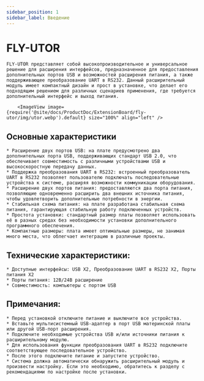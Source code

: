 ```yaml
---
sidebar_position: 1
sidebar_label: Введение
---
```




# FLY-UTOR

    FLY-UTOR представляет собой высокопроизводительное и универсальное решение для расширения интерфейсов, предназначенное для предоставления дополнительных портов USB и возможностей расширения питания, а также поддерживающее преобразование UART в RS232. Данный расширительный модуль имеет компактный дизайн и прост в установке, что делает его подходящим решением для различных сценариев применения, где требуется дополнительный интерфейс и выход питания.

        <ImageView image={require('@site/docs/ProductDoc/ExtensionBoard/fly-utor/img/utor.webp').default} size="100%" align="left" />


## Основные характеристики

    * Расширение двух портов USB: на плате предусмотрено два дополнительных порта USB, поддерживающих стандарт USB 2.0, что обеспечивает совместимость с различными устройствами USB и высокоскоростную передачу данных.
    * Поддержка преобразования UART в RS232: встроенный преобразователь UART в RS232 позволяет пользователю подключать последовательные устройства к системе, расширяя возможности коммуникации оборудования.
    * Расширение двух портов питания: предоставляются два порта питания, позволяющие одновременно расширить два внешних источника питания, чтобы удовлетворить дополнительные потребности в энергии.
    * Стабильная схема питания: на плате разработана стабильная схема питания, гарантирующая стабильную работу подключенных устройств.
    * Простота установки: стандартный размер платы позволяет использовать её в разных средах без необходимости установки дополнительного программного обеспечения.
    * Компактные размеры: плата имеет оптимальные размеры, не занимая много места, что облегчает интеграцию в различные проекты.

## Технические характеристики:

    * Доступные интерфейсы: USB X2, Преобразование UART в RS232 X2, Порты питания X2
    * Порты питания: 12В/24В расширение
    * Совместимость: компьютеры с портом USB

## Примечания:

    * Перед установкой отключите питание и выключите все устройства.
    * Вставьте мультисистемный USB-адаптер в порт USB материнской платы или другой USB-порт расширения.
    * Подключите необходимые устройства USB и/или источники питания к расширительному модулю.
    * Для использования функции преобразования UART в RS232 подключите соответствующее последовательное устройство.
    * После этого подключите питание и запустите устройство.
    * Система должна автоматически обнаружить расширительный модуль и произвести настройку. Если это необходимо, обратитесь к разделу с рекомендациями по настройке после установки.
